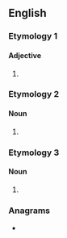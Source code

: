 ==English==

===Etymology 1===

====Adjective====
{{head|en|comparative adjective}}

# {{en-comparative of|daft}}

===Etymology 2===

====Noun====
{{en-noun}}

# {{obsolete spelling of|en|daughter}}

===Etymology 3===

====Noun====
{{en-noun}}

# {{alt form|en|daftar}}

===Anagrams===
* {{anagrams|en|a=adefrt|farted|rafted}}